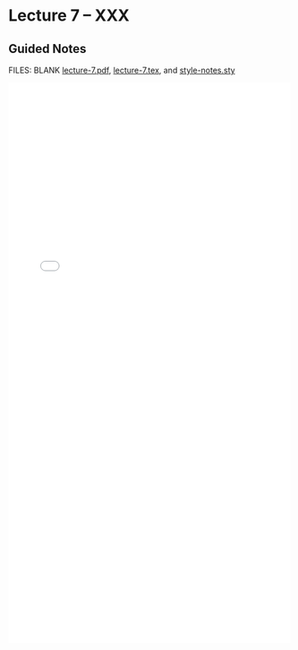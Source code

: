 # Lecture 7 -- XXX {.unnumbered}

## Guided Notes

FILES: BLANK [lecture-7.pdf](https://github.com/coltongearhart/math321/blob/main/lectures/lecture-7.pdf), [lecture-7.tex](https://github.com/coltongearhart/math321/blob/main/lectures/lecture-7.tex), and [style-notes.sty](https://github.com/coltongearhart/math321/blob/main/lectures/style-notes.sty)

<embed src="lectures/lecture-7-COMPLETED.pdf" type="application/pdf" width="100%" height="1000px"></embed>